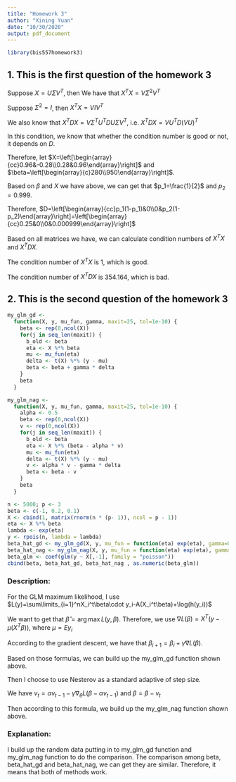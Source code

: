 ```yaml
---
title: "Homework 3"
author: "Xining Yuan"
date: "10/30/2020"
output: pdf_document
---
```


```r
library(bis557homework3)
```

## 1. This is the first question of the homework 3
Suppose $X = U\Sigma V^T$, then We have that $X^TX=V \Sigma^2 V^T$

Suppose $\Sigma^2=I$, then $X^TX=VIV^T$

We also know that $X^TDX=V\Sigma^TU^TDU\Sigma V^T$, i.e. $X^TDX=VU^TD(VU)^T$

In this condition, we know that whether the condition number is good or not, it depends on $D$.

Therefore, let $X=\left[\begin{array}{cc}0.96&-0.28\\0.28&0.96\end{array}\right]$ and $\beta=\left[\begin{array}{c}280\\950\end{array}\right]$.

Based on $\beta$ and $X$ we have above, we can get that $p_1=\frac{1}{2}$ and $p_2=0.999$.

Therefore, $D=\left[\begin{array}{cc}p_1(1-p_1)&0\\0&p_2(1-p_2)\end{array}\right]=\left[\begin{array}{cc}0.25&0\\0&0.000999\end{array}\right]$

Based on all matrices we have, we can calculate condition numbers of $X^TX$ and $X^TDX$.

The condition number of $X^TX$ is $1$, which is good.

The condition number of $X^TDX$ is $354.164$, which is bad.

## 2. This is the second question of the homework 3
```r
my_glm_gd <-
  function(X, y, mu_fun, gamma, maxit=25, tol=1e-10) {
    beta <- rep(0,ncol(X))
    for(j in seq_len(maxit)) {
      b_old <- beta
      eta <- X %*% beta
      mu <- mu_fun(eta)
      delta <- t(X) %*% (y - mu)
      beta <- beta + gamma * delta
    }
    beta
  }
```
```r
my_glm_nag <-
  function(X, y, mu_fun, gamma, maxit=25, tol=1e-10) {
    alpha <- 0.5
    beta <- rep(0,ncol(X))
    v <- rep(0,ncol(X))
    for(j in seq_len(maxit)) {
      b_old <- beta
      eta <- X %*% (beta - alpha * v)
      mu <- mu_fun(eta)
      delta <- t(X) %*% (y - mu)
      v <- alpha * v - gamma * delta
      beta <- beta - v
    }
    beta
  }
```
```r
n <- 5000; p <- 3
beta <- c(-1, 0.2, 0.1)
X <- cbind(1, matrix(rnorm(n * (p- 1)), ncol = p - 1))
eta <- X %*% beta
lambda <- exp(eta)
y <- rpois(n, lambda = lambda)
beta_hat_gd <- my_glm_gd(X, y, mu_fun = function(eta) exp(eta), gamma=0.0005, maxit=200)
beta_hat_nag <- my_glm_nag(X, y, mu_fun = function(eta) exp(eta), gamma=0.0005)
beta_glm <- coef(glm(y ~ X[,-1], family = "poisson"))
cbind(beta, beta_hat_gd, beta_hat_nag , as.numeric(beta_glm))
```
### Description:
For the GLM maximum likelihood, I use $L(y)=\sum\limits_{i=1}^nX_i^t\beta\cdot y_i-A(X_i^t\beta)+\log(h(y_i))$

We want to get that $\hat{\beta}=\arg\max L(y,\beta)$. Therefore, we use $\nabla L(\beta)=X^T(y-\mu(X^T\beta))$, where $\mu=Ey_i$

According to the gradient descent, we have that $\beta_{i+1}=\beta_i+\gamma\nabla L(\beta)$.

Based on those formulas, we can build up the my_glm_gd function shown above.

Then I choose to use Nesterov as a standard adaptive of step size.

We have $v_t=\alpha v_{t-1}-\gamma\nabla_{\theta}L(\beta-\alpha v_{t-1})$ and $\beta=\beta-v_t$

Then according to this formula, we build up the my_glm_nag function shown above.

### Explanation:
I build up the random data putting in to my_glm_gd function and my_glm_nag function to do the comparison. The comparison among beta, beta_hat_gd and beta_hat_nag, we can get they are similar. Therefore, it means that both of methods work.
